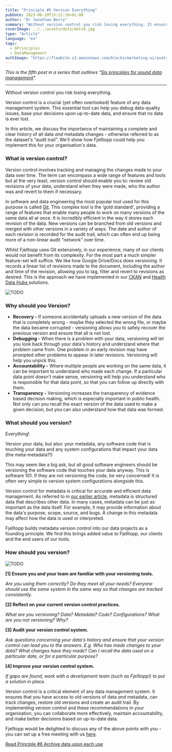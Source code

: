 ```yaml
---
title: "Principle #5 Version Everything"
pubDate: 2023-06-19T15:22:16+01:00
author: "Dr Jonathan Berry"
summary: "Without version control you risk losing everything. It ensures you have access to old versions of data and metadata. "
coverImage: ../../assets/dots/dots8.jpg
type: "Article"
language: "en"
tags:
  - 6Principles
  - DataManagement
authImage: "https://flowbite.s3.amazonaws.com/blocks/marketing-ui/avatars/bonnie-green.png"
---
```


_This is the fifth post in a series that outlines “[Six principles for sound data management](/six-principles-of-sound-data-management/)“._

---

Without version control you risk losing everything.

Version control is a crucial (yet often overlooked) feature of any data management system. This essential tool can help you debug data-quality issues, base your decisions upon up-to-date data, and ensure that no data is ever lost.

In this article, we discuss the importance of maintaining a complete and clear history of all data _and_ metadata changes - otherwise referred to as the dataset's “audit trail”. We'll show how Fjelltopp could help you implement this for your organisation's data.

### What is version control?

Version control involves tracking and managing the changes made to your data over time. The term can encompass a wide range of features and tools but at the very least, version control should enable you to: review old revisions of your data, understand when they were made, who the author was and revert to them if necessary.

In software and data engineering the most popular tool used for this purpose is called [Git](https://git-scm.com/). This complex tool is the ‘gold standard', providing a range of features that enable many people to work on many versions of the same data all at once. It is incredibly efficient in the way it stores each revision of the data. New versions can be branched from old versions and merged with other versions in a variety of ways. The date and author of each revision is recorded for the audit trail, which can often end up being more of a non-linear audit “network” over time.

Whilst Fjelltopp uses Git extensively, in our experience, many of our clients would not benefit from its complexity. For the most part a much simpler feature-set will suffice. We like how Google Drive/Docs does versioning. It records a linear list of revisions made to the document, including the author and time of the revision, allowing you to tag, filter and revert to revisions as desired. This is the approach we have implemented in our [CKAN](/fjelltopp-astro/services/data-catalogues-and-hubs) and [Health Data Hubs ](/fjelltopp-astro/services/data-catalogues-and-hubs)solutions.

<Image class="w-full md:float-right md:w-1/3 pl-5" src={malawiMockUp1} alt="TODO"/>

### Why should you Version?

- **Recovery -** If someone accidentally uploads a new version of the data that is completely wrong - maybe they selected the wrong file, or maybe the data became corrupted - versioning allows you to safely recover the previous version and ensure that all is not lost.
- **Debugging -** When there is a problem with your data, versioning will let you look back through your data's history and understand where that problem came from. One problem in an early revision may have prompted other problems to appear in later revisions. Versioning will help you unpick this.
- **Accountability -** Where multiple people are working on the same data, it can be important to understand who made each change. If a particular data point doesn't make sense, versioning will help you understand who is responsible for that data point, so that you can follow up directly with them.
- **Transparency -** Versioning increases the transparency of evidence based decision making, which is especially important in public health. Not only can you recall the exact version of the data used to make a given decision, but you can also understand how that data was formed.

### What should you version?

Everything!

Version your data, but also: your metadata, any software code that is touching your data and any system configurations that impact your data (the meta-metadata?!)

This may seem like a big ask, but all good software engineers should be versioning the software code that touches your data anyway. This is software 101. If they are not versioning the code, be very concerned! It is often very simple to version system configurations alongside this.

Version control for metadata is critical for accurate and efficient data management. As referred to in [our earlier article](/data-management-principle-maintain-metadata/), metadata is structured data that describes other data. In many cases, metadata can be just as important as the data itself. For example, it may provide information about the data's purpose, scope, source, and bugs. A change in this metadata may affect how the data is used or interpreted.

Fjelltopp builds metadata version control into our data projects as a founding principle. We find this brings added value to Fjelltopp, our clients and the end users of our tools.

### How should you version?

<Image class="h-100 w-full md:float-left md:w-1/4 md:mr-5 object-cover object-center" src={dots2} alt="TODO"/>

**\[1\] Ensure you and your team are familiar with your versioning tools.**

_Are you using them correctly? Do they meet all your needs? Everyone should use the same system in the same way so that changes are tracked consistently._

**\[2\] Reflect on your current version control practices.**

_What are you versioning? Data? Metadata? Code? Configurations? What are you not versioning? Why?_

**\[3\] Audit your version control system.**

_Ask questions concerning your data's history and ensure that your version control can lead you to the answers. E.g. Who has made changes to your data? What changes have they made? Can I recall the data used on a particular date, or for a particular purpose?_

**\[4\] Improve your version control system.**

_If gaps are found, work with a development team (such as Fjelltopp!) to put a solution in place._

Version control is a critical element of any data management system. It ensures that you have access to old versions of data _and_ metadata, can track changes, restore old versions and create an audit trail. By implementing version control and these recommendations in your organisation, you can collaborate more effectively, maintain accountability, and make better decisions based on up-to-date data.

Fjelltopp would be delighted to discuss any of the above points with you - you can set up a free meeting with us [here](/fjelltopp-astro/#contact).

[Read Principle #6 Archive data upon each use](/data-management-principle-archive-data-upon-each-use)
